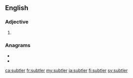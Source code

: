 ==English==

===Adjective===
{{head|en|adjective comparative form}}

# {{lb|en|obsolete}} {{en-comparative of|subtle}}

===Anagrams===
* {{l|en|bluster}}
* {{l|en|butlers}}

[[ca:subtler]]
[[fr:subtler]]
[[my:subtler]]
[[ja:subtler]]
[[fi:subtler]]
[[sv:subtler]]